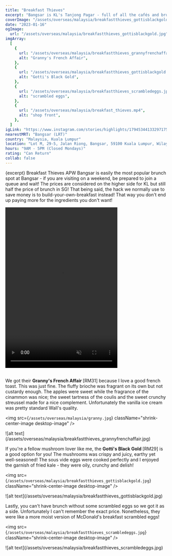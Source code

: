 ```yaml
---
title: "Breakfast Thieves"
excerpt: "Bangsar is KL's Tanjong Pagar - full of all the cafés and brunch spots you will ever need!"
coverImage: "/assets/overseas/malaysia/breakfastthieves_gottisblackgold.jpg"
date: "2023-01-16"
ogImage:
  url: "/assets/overseas/malaysia/breakfastthieves_gottisblackgold.jpg"
imgArray:
  [
    {
      url: "/assets/overseas/malaysia/breakfastthieves_grannyfrenchaffair.jpg",
      alt: "Granny's French Affair",
    },
    {
      url: "/assets/overseas/malaysia/breakfastthieves_gottisblackgold.jpg",
      alt: "Gotti's Black Gold",
    },
    {
      url: "/assets/overseas/malaysia/breakfastthieves_scrambledeggs.jpg",
      alt: "scrambled eggs",
    },
    {
      url: "/assets/overseas/malaysia/breakfast_thieves.mp4",
      alt: "shop front",
    },
  ]
igLink: "https://www.instagram.com/stories/highlights/17945344133297175/"
nearestMRT: "Bangsar (LRT)"
country: "Malaysia, Kuala Lumpur"
location: "Lot M, 29-5, Jalan Riong, Bangsar, 59100 Kuala Lumpur, Wilayah Persekutuan Kuala Lumpur, Malaysia"
hours: "9AM - 5PM (Closed Mondays)"
rating: "Can Return"
collab: false
---
```


{excerpt} Breakfast Thieves APW Bangsar is easily the most popular brunch spot at Bangsar - if you are visiting on a weekend, be prepared to join a queue and wait! The prices are considered on the higher side for KL but still half the price of brunch in SG! That being said, the hack we normally use to save money is to build-your-own-breakfast instead! That way you don't end up paying more for the ingredients you don't want!

<div className="flex justify-center">
  <video width="350" height="500" controls muted>
    <source
      src="/assets/overseas/malaysia/breakfast_thieves.mp4"
      type="video/mp4"
    />
    Your browser does not support the video tag.
  </video>
</div>
<br />

We got their <b>Granny's French Affair </b> [RM31] because I love a good french toast. This was just fine. The fluffy brioche was fragrant on its own but not custardy enough. The apples were sweet while the fragrance of the cinammon was nice; the sweet tartness of the coulis and the sweet crunchy streussel made for a nice complement. Unfortunately the vanilla ice cream was pretty standard Wall's quality.

<img
  src={`/assets/overseas/malaysia/granny.jpg`}
  className="shrink-center-image desktop-image"
/>
<div className="mobile-image">
  ![alt text](/assets/overseas/malaysia/breakfastthieves_grannyfrenchaffair.jpg)
</div>

If you're a fellow mushroom lover like me, the <b>Gotti's Black Gold </b> [RM29] is a good option for you! The mushrooms was crispy and juicy, earthy yet well-seasoned! The sous vide eggs were cooked perfectly and I enjoyed the garnish of fried kale - they were oily, crunchy and delish!

<img
  src={`/assets/overseas/malaysia/breakfastthieves_gottisblackgold.jpg`}
  className="shrink-center-image desktop-image"
/>
<div className="mobile-image">
  ![alt text](/assets/overseas/malaysia/breakfastthieves_gottisblackgold.jpg)
</div>

Lastly, you can't have brunch without some scrambled eggs so we got it as a side. Unfortunately I can't remember the exact price. Nonetheless, they were like a more moist version of McDonald's breakfast scrambled eggs!

<img
  src={`/assets/overseas/malaysia/breakfastthieves_scrambledeggs.jpg`}
  className="shrink-center-image desktop-image"
/>
<div className="mobile-image">
  ![alt text](/assets/overseas/malaysia/breakfastthieves_scrambledeggs.jpg)
</div>
